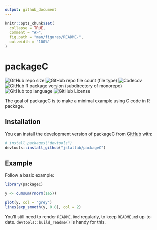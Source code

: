```yaml
---
output: github_document
---
```


<!-- README.md is generated from README.Rmd. Please edit that file -->

```r
knitr::opts_chunk$set(
  collapse = TRUE,
  comment = "#>",
  fig.path = "man/figures/README-",
  out.width = "100%"
)
```

# packageC

<!-- badges: start -->
![GitHub repo size](https://img.shields.io/github/repo-size/jstatlab/packageC)
![GitHub repo file count (file type)](https://img.shields.io/github/directory-file-count/jstatlab/packageC)
![Codecov](https://img.shields.io/codecov/c/github/jstatlab/packageC)
![GitHub R package version (subdirectory of monorepo)](https://img.shields.io/github/r-package/v/jstatlab/packageC)
![GitHub top language](https://img.shields.io/github/languages/top/jstatlab/packageC)
![GitHub License](https://img.shields.io/github/license/jstatlab/packageC)
<!-- badges: end -->

The goal of packageC is to make a minimal example using C code in R package.

## Installation

You can install the development version of packageC from [GitHub](https://github.com/) with:

``` r
# install.packages("devtools")
devtools::install_github("jstatlab/packageC")
```

## Example

Follow a basic example:

```r
library(packageC)

y <- cumsum(rnorm(1e5))

plot(y, col = "grey")
lines(exp_smooth(y, 0.8), col = 2)
```

You'll still need to render `README.Rmd` regularly, to keep `README.md` up-to-date. `devtools::build_readme()` is handy for this.
